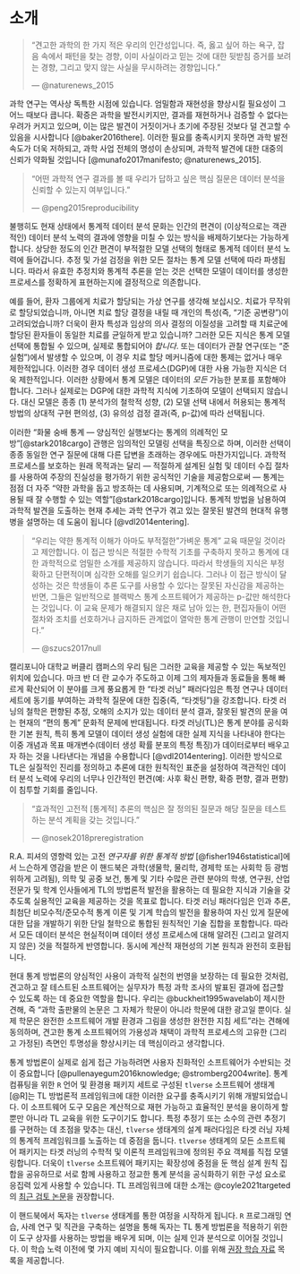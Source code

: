 # 소개 {-}

<!--
`r if (knitr::is_latex_output()) '\begin{shortbox}
\Boxhead{Test}'`
test shortbox
`r if (knitr::is_latex_output()) '\end{shortbox}'`

`r if (knitr::is_latex_output()) '\begin{VT1}
\VH{Test}'`
test VT1
`r if (knitr::is_latex_output()) '\end{VT1}'`
-->

> "견고한 과학의 한 가지 적은 우리의 인간성입니다. 즉, 옳고 싶어 하는 욕구, 잡음 속에서 패턴을 찾는 경향, 이미 사실이라고 믿는 것에 대한 뒷받침 증거를 보려는 경향, 그리고 맞지 않는 사실을 무시하려는 경향입니다."
>
> --- @naturenews_2015

과학 연구는 역사상 독특한 시점에 있습니다. 엄밀함과 재현성을 향상시킬 필요성이 그 어느 때보다 큽니다. 확증은 과학을 발전시키지만, 결과를 재현하거나 검증할 수 없다는 우려가 커지고 있으며, 이는 많은 발견이 거짓이거나 초기에 주장된 것보다 덜 견고할 수 있음을 시사합니다 [@baker2016there]. 이러한 필요를 충족시키지 못하면 과학 발전 속도가 더욱 저하되고, 과학 사업 전체의 명성이 손상되며, 과학적 발견에 대한 대중의 신뢰가 약화될 것입니다 [@munafo2017manifesto; @naturenews_2015].

> "어떤 과학적 연구 결과를 볼 때 우리가 답하고 싶은 핵심 질문은 데이터 분석을 신뢰할 수 있는지 여부입니다."
>
> --- @peng2015reproducibility

불행히도 현재 상태에서 통계적 데이터 분석 문화는 인간의 편견이 (이상적으로는 객관적인) 데이터 분석 노력의 결과에 영향을 미칠 수 있는 방식을 배제하기보다는 가능하게 합니다. 상당한 정도의 인간 편견이 부적절한 모델 선택의 형태로 통계적 데이터 분석 노력에 들어갑니다. 추정 및 가설 검정을 위한 모든 절차는 통계 모델 선택에 따라 파생됩니다. 따라서 유효한 추정치와 통계적 추론을 얻는 것은 선택한 모델이 데이터를 생성한 프로세스를 정확하게 표현하는지에 결정적으로 의존합니다.

예를 들어, 환자 그룹에게 치료가 할당되는 가상 연구를 생각해 보십시오. 치료가 무작위로 할당되었습니까, 아니면 치료 할당 결정을 내릴 때 개인의 특성(즉, "기준 공변량")이 고려되었습니까? 더욱이 환자 특성과 임상의 의사 결정의 이질성을 고려할 때 치료군에 할당된 환자들이 동일한 치료를 균일하게 받고 있습니까? 그러한 모든 지식은 통계 모델 선택에 통합될 수 있으며, 실제로 통합되어야 _합니다_. 또는 데이터가 관찰 연구(또는 "준실험")에서 발생할 수 있으며, 이 경우 치료 할당 메커니즘에 대한 통제는 없거나 매우 제한적입니다. 이러한 경우 데이터 생성 프로세스(DGP)에 대한 사용 가능한 지식은 더욱 제한적입니다. 이러한 상황에서 통계 모델은 데이터의 *모든* 가능한 분포를 포함해야 합니다. 그러나 실제로는 DGP에 대한 과학적 지식에 기초하여 모델이 선택되지 않습니다. 대신 모델은 종종 (1) 분석가의 철학적 성향, (2) 모델 선택 내에서 허용되는 통계적 방법의 상대적 구현 편의성, (3) 유의성 검정 결과(즉, p-값)에 따라 선택됩니다.

이러한 "화물 숭배 통계 --- 양심적인 실행보다는 통계의 의례적인 모방"[@stark2018cargo] 관행은 임의적인 모델링 선택을 특징으로 하며, 이러한 선택이 종종 동일한 연구 질문에 대해 다른 답변을 초래하는 경우에도 마찬가지입니다. 과학적 프로세스를 보호하는 원래 목적과는 달리 --- 적절하게 설계된 실험 및 데이터 수집 절차를 사용하여 주장의 진실성을 평가하기 위한 공식적인 기술을 제공함으로써 --- 통계는 점점 더 자주 "약한 과학을 돕고 방조하는 데 사용되며, 기계적으로 또는 의례적으로 사용될 때 잘 수행할 수 있는 역할"[@stark2018cargo]입니다. 통계적 방법을 남용하여 과학적 발견을 도출하는 현재 추세는 과학 연구가 겪고 있는 잘못된 발견의 현대적 유행병을 설명하는 데 도움이 됩니다 [@vdl2014entering].

> "우리는 약한 통계적 이해가 아마도 부적절한 "가벼운 통계" 교육 때문일 것이라고 제안합니다. 이 접근 방식은 적절한 수학적 기초를 구축하지 못하고 통계에 대한 과학적으로 엄밀한 소개를 제공하지 않습니다. 따라서 학생들의 지식은 부정확하고 단편적이며 심각한 오해를 일으키기 쉽습니다. 그러나 이 접근 방식이 달성하는 것은 학생들이 추론 도구를 사용할 수 있다는 잘못된 자신감을 제공하는 반면, 그들은 일반적으로 블랙박스 통계 소프트웨어가 제공하는 p-값만 해석한다는 것입니다. 이 교육 문제가 해결되지 않은 채로 남아 있는 한, 편집자들이 어떤 절차와 조치를 선호하거나 금지하든 관계없이 열악한 통계 관행이 만연할 것입니다."
>
> --- @szucs2017null

캘리포니아 대학교 버클리 캠퍼스의 우리 팀은 그러한 교육을 제공할 수 있는 독보적인 위치에 있습니다. 마크 반 더 란 교수가 주도하고 이제 그의 제자들과 동료들을 통해 빠르게 확산되어 이 분야를 크게 풍요롭게 한 "타겟 러닝" 패러다임은 특정 연구나 데이터 세트에 동기를 부여하는 과학적 질문에 대한 집중(즉, "타겟팅")을 강조합니다. 타겟 러닝의 철학은 편향된 추정, 오해의 소지가 있는 데이터 분석 결과, 잘못된 발견의 문을 여는 현재의 "편의 통계" 문화적 문제에 반대됩니다. 타겟 러닝(TL)은 통계 분야를 공식화한 기본 원칙, 특히 통계 모델이 데이터 생성 실험에 대한 실제 지식을 나타내야 한다는 이중 개념과 목표 매개변수(데이터 생성 확률 분포의 특정 특징)가 데이터로부터 배우고자 하는 것을 나타낸다는 개념을 수용합니다 [@vdl2014entering]. 이러한 방식으로 TL은 실질적인 진리를 정의하고 추론에 대한 원칙적인 표준을 설정하여 객관적인 데이터 분석 노력에 우리의 너무나 인간적인 편견(예: 사후 확신 편향, 확증 편향, 결과 편향)이 침투할 기회를 줄입니다.

> "효과적인 고전적 [통계적] 추론의 핵심은 잘 정의된 질문과 해당 질문을 테스트하는 분석 계획을 갖는 것입니다."
>
> --- @nosek2018preregistration

R.A. 피셔의 영향력 있는 고전 _연구자를 위한 통계적 방법_ [@fisher1946statistical]에서 느슨하게 영감을 받은 이 핸드북은 과학(생물학, 물리학, 경제학 또는 사회학 등 광범위하게 고려됨), 의학 및 공중 보건, 통계 및 기타 수많은 관련 분야의 학생, 연구원, 산업 전문가 및 학계 인사들에게 TL의 방법론적 발전을 활용하는 데 필요한 지식과 기술을 갖추도록 실용적인 교육을 제공하는 것을 목표로 합니다. 타겟 러닝 패러다임은 인과 추론, 최첨단 비모수적/준모수적 통계 이론 및 기계 학습의 발전을 활용하여 자신 있게 질문에 대한 답을 개발하기 위한 단일 철학으로 통합된 원칙적인 기술 집합을 포함합니다. 따라서 모든 데이터 분석은 현실적이며 데이터 생성 프로세스에 대해 알려진 (그리고 알려지지 않은) 것을 적절하게 반영합니다.
<!--사전 지정되고 데이터 적응형 머신을 통해 -- nh: 이게 무슨 뜻인지 모르겠습니다-->
동시에 계산적 재현성의 기본 원칙과 완전히 호환됩니다.

현대 통계 방법론의 양심적인 사용이 과학적 실천의 번영을 보장하는 데 필요한 것처럼, 견고하고 잘 테스트된 소프트웨어는 실무자가 특정 과학 조사의 발표된 결과에 접근할 수 있도록 하는 데 중요한 역할을 합니다. 우리는 @buckheit1995wavelab이 제시한 견해, 즉 "과학 출판물의 논문은 그 자체가 학문이 아니라 학문에 대한 광고일 뿐이다. 실제 학문은 완전한 소프트웨어 개발 환경과 그림을 생성한 완전한 지침 세트"라는 견해에 동의하며, 견고한 통계 소프트웨어의 가용성과 채택이 과학적 프로세스의 고유한 (그리고 가정된) 측면인 투명성을 향상시키는 데 핵심이라고 생각합니다.

통계 방법론이 실제로 쉽게 접근 가능하려면 사용자 친화적인 소프트웨어가 수반되는 것이 중요합니다 [@pullenayegum2016knowledge; @stromberg2004write]. 통계 컴퓨팅을 위한 `R` 언어 및 환경용 패키지 세트로 구성된 `tlverse` 소프트웨어 생태계 [@R]는 TL 방법론적 프레임워크에 대한 이러한 요구를 충족시키기 위해 개발되었습니다. 이 소프트웨어 도구 모음은 계산적으로 재현 가능하고 효율적인 분석을 용이하게 할 뿐만 아니라 TL 교육을 위한 도구이기도 합니다. 특정 추정기 또는 소수의 관련 추정기를 구현하는 데 초점을 맞추는 대신, `tlverse` 생태계의 설계 패러다임은 타겟 러닝 자체의 통계적 프레임워크를 노출하는 데 중점을 둡니다. `tlverse` 생태계의 모든 소프트웨어 패키지는 타겟 러닝의 수학적 및 이론적 프레임워크에 정의된 주요 객체를 직접 모델링합니다. 더욱이 `tlverse` 소프트웨어 패키지는 확장성에 중점을 둔 핵심 설계 원칙 집합을 공유하므로 서로 함께 사용하고 정교한 통계 분석을 공식화하기 위한 구성 요소로 응집력 있게 사용할 수 있습니다. TL 프레임워크에 대한 소개는 @coyle2021targeted의 [최근 검토 논문](https://arxiv.org/abs/2006.07333)을 권장합니다.

이 핸드북에서 독자는 `tlverse` 생태계를 통한 여정을 시작하게 됩니다. `R` 프로그래밍 연습, 사례 연구 및 직관을 구축하는 설명을 통해 독자는 TL 통계 방법론을 적용하기 위한 이 도구 상자를 사용하는 방법을 배우게 되며, 이는 실제 인과 분석으로 이어질 것입니다. 이 학습 노력 이전에 몇 가지 예비 지식이 필요합니다. 이를 위해 [권장 학습 자료](#learn) 목록을 제공합니다.
